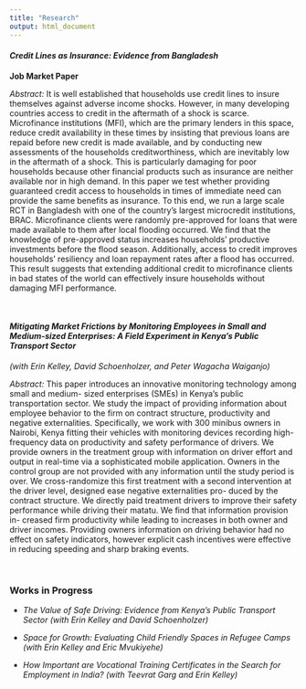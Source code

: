```yaml
---
title: "Research"
output: html_document
---
```

<div>

#### <em> Credit Lines as Insurance: Evidence from Bangladesh </em>
**Job Market Paper**

*Abstract:*
It is well established that households use credit lines to insure themselves against adverse income shocks. However, in many developing countries access to credit in the aftermath of a shock is scarce. Microfinance institutions (MFI), which are the primary lenders in this space, reduce credit availability in these times by insisting that previous loans are repaid before new credit is made available, and by conducting new assessments of the households creditworthiness, which are inevitably low in the aftermath of a shock. This is particularly damaging for poor households because other financial products such as insurance are neither available nor in high demand. In this paper we test whether providing guaranteed credit access to households in times of immediate need can provide the same benefits as insurance. To this end, we run a large scale RCT in Bangladesh with one of the country's largest microcredit institutions, BRAC. Microfinance clients were randomly pre-approved for loans that were made available to them after local flooding occurred. We find that the knowledge of pre-approved status increases households' productive investments before the flood season. Additionally, access to credit improves households' resiliency and loan repayment rates after a flood has occurred. This result suggests that extending additional credit to microfinance clients in bad states of the world can effectively insure households without damaging MFI performance.

<br/>

#### <em> Mitigating Market Frictions by Monitoring Employees in Small and Medium-sized Enterprises: A Field Experiment in Kenya's Public Transport Sector </em>
*(with Erin Kelley, David Schoenholzer, and Peter Wagacha Waiganjo)*

*Abstract:*
This paper introduces an innovative monitoring technology among small and medium- sized enterprises (SMEs) in Kenya’s public transportation sector. We study the impact of providing information about employee behavior to the firm on contract structure, productivity and negative externalities. Specifically, we work with 300 minibus owners in Nairobi, Kenya fitting their vehicles with monitoring devices recording high- frequency data on productivity and safety performance of drivers. We provide owners in the treatment group with information on driver effort and output in real-time via a sophisticated mobile application. Owners in the control group are not provided with any information until the study period is over. We cross-randomize this first treatment with a second intervention at the driver level, designed ease negative externalities pro- duced by the contract structure. We directly paid treatment drivers to improve their safety performance while driving their matatu. We find that information provision in- creased firm productivity while leading to increases in both owner and driver incomes. Providing owners information on driving behavior had no effect on safety indicators, however explicit cash incentives were effective in reducing speeding and sharp braking events.

<br/>

### Works in Progress

+ *The Value of Safe Driving: Evidence from Kenya's Public Transport Sector (with Erin Kelley and David Schoenholzer)*

+ *Space for Growth: Evaluating Child Friendly Spaces in Refugee Camps (with Erin Kelley and Eric Mvukiyehe)*

+ *How Important are Vocational Training Certificates in the Search for Employment in India? (with Teevrat Garg and Erin Kelley)*


</div>



